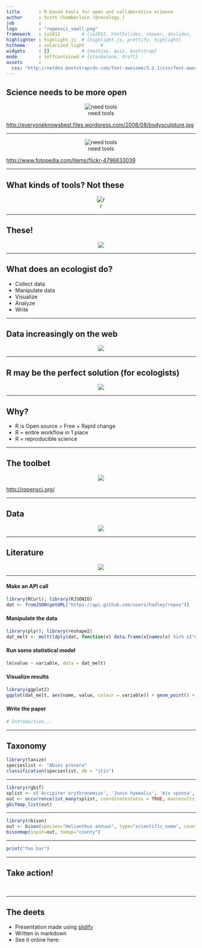 ```yaml
---
title       : R-based tools for open and collaborative science
author      : Scott Chamberlain (@recology_)
job         : 
logo        : "ropensci_small.png"
framework   : io2012        # {io2012, html5slides, shower, dzslides, ...}
highlighter : highlight.js  # {highlight.js, prettify, highlight}
hitheme     : solarized_light      # 
widgets     : []            # {mathjax, quiz, bootstrap}
mode        : selfcontained # {standalone, draft}
assets      :
  css: "http://netdna.bootstrapcdn.com/font-awesome/3.2.1/css/font-awesome.css"
---
```


## Science needs to be more open

<center>![need tools](assets/img/moreopen.png)</center>

[http://everyoneknowsbest.files.wordpress.com/2008/08/bodysculpture.jpg](http://everyoneknowsbest.files.wordpress.com/2008/08/bodysculpture.jpg)

---

<!-- But we need tools to do it! -->

<center>![need tools](assets/img/tools.png)</center>

[http://www.fotopedia.com/items/flickr-4796633039](http://www.fotopedia.com/items/flickr-4796633039)

---

## What kinds of tools? Not these

<center>![r](assets/img/closedtools.png)</center>

---

## These!

<center>![](assets/img/opentools.png)</center>

---

## What does an ecologist do?

+ Collect data
+ Manipulate data
+ Visualize
+ Analyze
+ Write

---

## Data increasingly on the web

<center>![](assets/img/data.png)</center>

---

## R may be the perfect solution (for ecologists)

<center>![](assets/img/r.png)</center>

---

## Why?

+ R is Open source = Free + Rapid change
+ R = entire workflow in 1 place
+ R = reproducible science

---

## The toolbet

<center>![](assets/img/ropensci_pkgs.png)</center>

[http://ropensci.org/](http://ropensci.org/)

---

## Data

<center>![](assets/img/ropensci_data.png)</center>

---

## Literature

<center>![](assets/img/ropensci_lit.png)</center>

---

#### Make an API call
```r
library(RCurl); library(RJSONIO)
dat <- fromJSON(getURL("https://api.github.com/users/hadley/repos"))
```

#### Manipulate the data
```r
library(plyr); library(reshape2)
dat_melt <- melt(ldply(dat, function(x) data.frame(x[names(x) %in% c("name","watchers_count","forks")])))
```

#### Run some statistical model
```r
lm(value ~ variable, data = dat_melt)
```

#### Visualize results
```r
library(ggplot2)
ggplot(dat_melt, aes(name, value, colour = variable)) + geom_point() + coord_flip()
```

#### Write the paper
```r
# Introduction...
```

---

## Taxonomy

```r
library(taxize)
specieslist <- "Abies procera"
classification(specieslist, db = "itis")
```

---

```r
library(rgbif)
splist <- c('Accipiter erythronemius', 'Junco hyemalis', 'Aix sponsa', 'Podiceps cristatus')
out <- occurrencelist_many(splist, coordinatestatus = TRUE, maxresults = 40)
gbifmap_list(out)
```

---

```r
library(rbison)
out <- bison(species="Helianthus annuus", type="scientific_name", count=500)
bisonmap(input=out, tomap="county")
```

---

```r
print("foo bar")
```

---

## Take action!


<i class="icon-unlock icon-4x"></i> &nbsp;&nbsp;&nbsp;&nbsp; <i class="icon-wrench icon-4x"></i> &nbsp;&nbsp;&nbsp;&nbsp; <i class="icon-question icon-4x"></i>

---

## The deets

+ Presentation made using [slidify][slidify]
+ Written in markdown
+ See it online here: <give link>

[slidify]: https://github.com/ramnathv/slidify


<!-- ![current](assets/img/current.png)
[http://www.fotopedia.com/items/flickr-2621358221](http://www.fotopedia.com/items/flickr-2621358221) -->